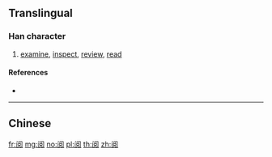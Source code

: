{{character info/new}}
{{also|閱|閲}}
==Translingual==

===Han character===
{{Han char|rn=169|rad=门|as=07|sn=10|four=|canj=LSCRU}}

# [[examine]], [[inspect]], [[review]], [[read]]

====References====
* {{Han ref|kx=1343.121|hdz=74302.010|uh=9605|ud=38405}}

----

==Chinese==
{{zh-see|閱}}

[[fr:阅]]
[[mg:阅]]
[[no:阅]]
[[pl:阅]]
[[th:阅]]
[[zh:阅]]